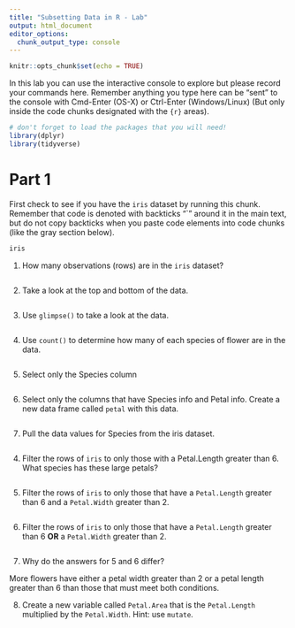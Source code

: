 ```yaml
---
title: "Subsetting Data in R - Lab"
output: html_document
editor_options: 
  chunk_output_type: console
---
```


```r
knitr::opts_chunk$set(echo = TRUE)
```

In this lab you can use the interactive console to explore but please record your commands here.  Remember anything you type here can be "sent" to the console with Cmd-Enter (OS-X) or Ctrl-Enter (Windows/Linux) (But only inside the code chunks designated with the ```{r}``` areas).

```r
# don't forget to load the packages that you will need!
library(dplyr)
library(tidyverse)
```

# Part 1

First check to see if you have the `iris` dataset by running this chunk. Remember that code is denoted with backticks "`" around it in the main text, but do not copy backticks when you paste code elements into code chunks (like the gray section below). 

```r
iris
```

1. How many observations (rows) are in the `iris` dataset?

```r

```

2. Take a look at the top and bottom of the data.

```r

```

3. Use `glimpse()` to take a look at the data.

```r


```


4. Use `count()` to determine how many of each species of flower are in the data.

```r


```



5. Select only the Species column

```r

```

6. Select only the columns that have Species info and Petal info. Create a new data frame called `petal` with this data.

```r

```


7. Pull the data values for Species from the iris dataset.

```r

```

4. Filter the rows of `iris` to only those with a Petal.Length greater than 6. What species has these large petals?

```r

```


5. Filter the rows of `iris` to only those that have a `Petal.Length` greater than 6 and a `Petal.Width` greater than 2.

```r

```


6. Filter the rows of `iris` to only those that have a `Petal.Length` greater than 6 **OR** a `Petal.Width` greater than 2.

```r

```

7. Why do the answers for 5 and 6 differ?

More flowers have either a petal width greater than 2 or a petal length greater than 6 than those that must meet both conditions.


8. Create a new variable called `Petal.Area` that is the `Petal.Length` multiplied by the `Petal.Width`. Hint: use `mutate`.

```r

```
